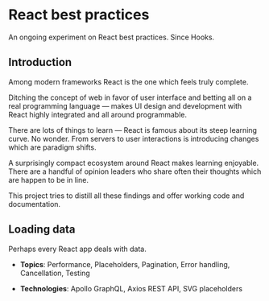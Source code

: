 
<Meta title="Home" component={Home} />

# React best practices

An ongoing experiment on React best practices. Since Hooks.

## Introduction

Among modern frameworks React is the one which feels truly complete.

Ditching the concept of web in favor of user interface and betting all on a real programming language &mdash; makes UI design and development with React highly integrated and all around programmable.

There are lots of things to learn &mdash; React is famous about its steep learning curve. No wonder. From servers to user interactions is introducing changes which are paradigm shifts.

A surprisingly compact ecosystem around React makes learning enjoyable. There are a handful of opinion leaders who share often their thoughts which are happen to be in line.

This project tries to distill all these findings and offer working code and documentation.

## Loading data

Perhaps every React app deals with data.

- **Topics**: Performance, Placeholders, Pagination, Error handling, Cancellation, Testing

- **Technologies**: Apollo GraphQL, Axios REST API, SVG placeholders

